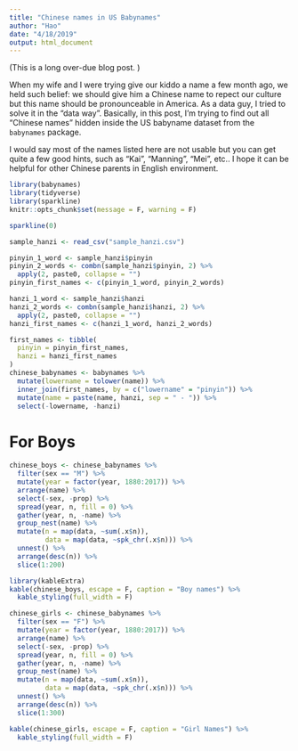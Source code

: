 ```yaml
---
title: "Chinese names in US Babynames"
author: "Hao"
date: "4/18/2019"
output: html_document
---
```


(This is a long over-due blog post. )

When my wife and I were trying give our kiddo a name a few month ago, we held such belief: we should give him a Chinese name to repect our culture but this name should be pronounceable in America. As a data guy, I tried to solve it in the "data way". Basically, in this post, I'm trying to find out all "Chinese names" hidden inside the US babyname dataset from the `babynames` package. 

I would say most of the names listed here are not usable but you can get quite a few good hints, such as "Kai", "Manning", "Mei", etc.. I hope it can be helpful for other Chinese parents in English environment. 


```r
library(babynames)
library(tidyverse)
library(sparkline)
knitr::opts_chunk$set(message = F, warning = F)
```

```r
sparkline(0)
```

```r
sample_hanzi <- read_csv("sample_hanzi.csv")

pinyin_1_word <- sample_hanzi$pinyin
pinyin_2_words <- combn(sample_hanzi$pinyin, 2) %>%
  apply(2, paste0, collapse = "")
pinyin_first_names <- c(pinyin_1_word, pinyin_2_words)

hanzi_1_word <- sample_hanzi$hanzi
hanzi_2_words <- combn(sample_hanzi$hanzi, 2) %>%
  apply(2, paste0, collapse = "")
hanzi_first_names <- c(hanzi_1_word, hanzi_2_words)

first_names <- tibble(
  pinyin = pinyin_first_names,
  hanzi = hanzi_first_names
)
chinese_babynames <- babynames %>%
  mutate(lowername = tolower(name)) %>%
  inner_join(first_names, by = c("lowername" = "pinyin")) %>%
  mutate(name = paste(name, hanzi, sep = " - ")) %>%
  select(-lowername, -hanzi)
```

# For Boys
```r
chinese_boys <- chinese_babynames %>%
  filter(sex == "M") %>%
  mutate(year = factor(year, 1880:2017)) %>%
  arrange(name) %>%
  select(-sex, -prop) %>%
  spread(year, n, fill = 0) %>%
  gather(year, n, -name) %>%
  group_nest(name) %>%
  mutate(n = map(data, ~sum(.x$n)),
         data = map(data, ~spk_chr(.x$n))) %>%
  unnest() %>%
  arrange(desc(n)) %>%
  slice(1:200)

library(kableExtra)
kable(chinese_boys, escape = F, caption = "Boy names") %>%
  kable_styling(full_width = F) 
```

```r
chinese_girls <- chinese_babynames %>%
  filter(sex == "F") %>%
  mutate(year = factor(year, 1880:2017)) %>%
  arrange(name) %>%
  select(-sex, -prop) %>%
  spread(year, n, fill = 0) %>%
  gather(year, n, -name) %>%
  group_nest(name) %>%
  mutate(n = map(data, ~sum(.x$n)),
         data = map(data, ~spk_chr(.x$n))) %>%
  unnest() %>%
  arrange(desc(n)) %>%
  slice(1:300)

kable(chinese_girls, escape = F, caption = "Girl Names") %>%
  kable_styling(full_width = F) 
```